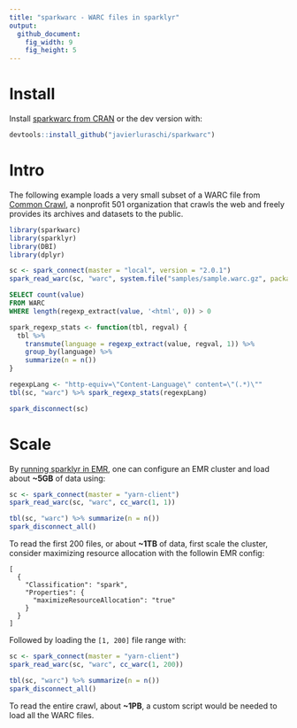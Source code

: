 ```yaml
---
title: "sparkwarc - WARC files in sparklyr"
output:
  github_document:
    fig_width: 9
    fig_height: 5
---
```


# Install

Install [sparkwarc from CRAN](https://cran.r-project.org/package=sparkwarc) or the dev version with:

```r
devtools::install_github("javierluraschi/sparkwarc")
```

# Intro

The following example loads a very small subset of a WARC file from [Common Crawl](http://commoncrawl.org), a nonprofit 501 organization that crawls the web and freely provides its archives and datasets to the public.

```r
library(sparkwarc)
library(sparklyr)
library(DBI)
library(dplyr)
```

```r
sc <- spark_connect(master = "local", version = "2.0.1")
spark_read_warc(sc, "warc", system.file("samples/sample.warc.gz", package = "sparkwarc"))
```

```sql
SELECT count(value)
FROM WARC
WHERE length(regexp_extract(value, '<html', 0)) > 0
```

```r
spark_regexp_stats <- function(tbl, regval) {
  tbl %>%
    transmute(language = regexp_extract(value, regval, 1)) %>%
    group_by(language) %>%
    summarize(n = n())
}
```

```r
regexpLang <- "http-equiv=\"Content-Language\" content=\"(.*)\""
tbl(sc, "warc") %>% spark_regexp_stats(regexpLang)
```

```r
spark_disconnect(sc)
```

# Scale

By [running sparklyr in EMR](https://aws.amazon.com/blogs/big-data/running-sparklyr-rstudios-r-interface-to-spark-on-amazon-emr/), one can configure an EMR cluster and load about **~5GB** of data using:

```r
sc <- spark_connect(master = "yarn-client")
spark_read_warc(sc, "warc", cc_warc(1, 1))

tbl(sc, "warc") %>% summarize(n = n())
spark_disconnect_all()
```

To read the first 200 files, or about **~1TB** of data, first scale the cluster, consider maximizing resource allocation with the followin EMR config:

```
[
  {
    "Classification": "spark",
    "Properties": {
      "maximizeResourceAllocation": "true"
    }
  }
]
```

Followed by loading the `[1, 200]` file range with:

```r
sc <- spark_connect(master = "yarn-client")
spark_read_warc(sc, "warc", cc_warc(1, 200))

tbl(sc, "warc") %>% summarize(n = n())
spark_disconnect_all()
```

To read the entire crawl, about **~1PB**, a custom script would be needed to load all the WARC files.
